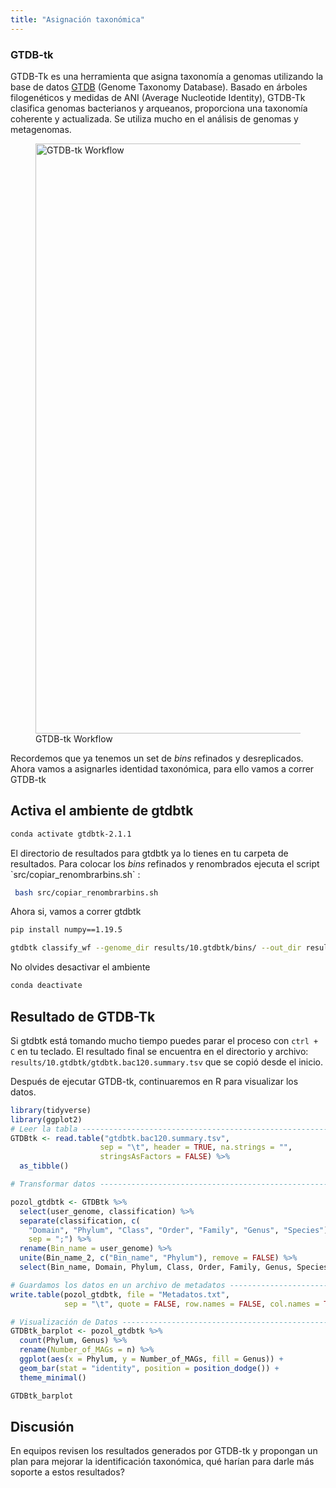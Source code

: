 ```yaml
---
title: "Asignación taxonómica"
---
```


### GTDB-tk

GTDB-Tk es una herramienta que asigna taxonomía a genomas utilizando la base de datos [GTDB](https://gtdb.ecogenomic.org/) (Genome Taxonomy Database). Basado en árboles filogenéticos y medidas de ANI (Average Nucleotide Identity), GTDB-Tk clasifica genomas bacterianos y arqueanos, proporciona una taxonomía coherente y actualizada. Se utiliza mucho en el análisis de genomas y metagenomas.

![GTDB-tk Workflow](Figures/GTDB-tk_worflow.png){fig-align="center" width="944"}

Recordemos que ya tenemos un set de *bins* refinados y desreplicados. Ahora vamos a asignarles identidad taxonómica, para ello vamos a correr GTDB-tk

::: callout-important
## Activa el ambiente de gtdbtk

``` bash
conda activate gtdbtk-2.1.1
```
:::

El directorio de resultados para gtdbtk ya lo tienes en tu carpeta de resultados. Para colocar los *bins* refinados y renombrados ejecuta el script \`src/copiar_renombrarbins.sh\` :

``` bash
 bash src/copiar_renombrarbins.sh
```

Ahora si, vamos a correr gtdbtk

``` bash
pip install numpy==1.19.5

gtdbtk classify_wf --genome_dir results/10.gtdbtk/bins/ --out_dir results/10.gtdbtk/ --cpus 4 -x fasta
```

No olvides desactivar el ambiente

``` bash
conda deactivate
```

::: callout-caution
## Resultado de GTDB-Tk

Si gtdbtk está tomando mucho tiempo puedes parar el proceso con `ctrl + C` en tu teclado. El resultado final se encuentra en el directorio y archivo: `results/10.gtdbtk/gtdbtk.bac120.summary.tsv` que se copió desde el inicio.
:::

Después de ejecutar GTDB-tk, continuaremos en R para visualizar los datos.

``` r
library(tidyverse)
library(ggplot2)
# Leer la tabla ------------------------------------------------------------####
GTDBtk <- read.table("gtdbtk.bac120.summary.tsv", 
                    sep = "\t", header = TRUE, na.strings = "", 
                    stringsAsFactors = FALSE) %>%
  as_tibble()

# Transformar datos --------------------------------------------------------####

pozol_gtdbtk <- GTDBtk %>%
  select(user_genome, classification) %>%
  separate(classification, c(
    "Domain", "Phylum", "Class", "Order", "Family", "Genus", "Species"), 
    sep = ";") %>%
  rename(Bin_name = user_genome) %>%
  unite(Bin_name_2, c("Bin_name", "Phylum"), remove = FALSE) %>%
  select(Bin_name, Domain, Phylum, Class, Order, Family, Genus, Species)

# Guardamos los datos en un archivo de metadatos ---------------------------####
write.table(pozol_gtdbtk, file = "Metadatos.txt", 
            sep = "\t", quote = FALSE, row.names = FALSE, col.names = TRUE)

# Visualización de Datos ---------------------------------------------------####
GTDBtk_barplot <- pozol_gtdbtk %>%
  count(Phylum, Genus) %>%
  rename(Number_of_MAGs = n) %>%
  ggplot(aes(x = Phylum, y = Number_of_MAGs, fill = Genus)) + 
  geom_bar(stat = "identity", position = position_dodge()) +
  theme_minimal()

GTDBtk_barplot
```

::: callout-important
## Discusión

En equipos revisen los resultados generados por GTDB-tk y propongan un plan para mejorar la identificación taxonómica, qué harían para darle más soporte a estos resultados?
:::
